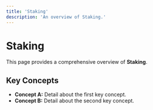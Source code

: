 ```yaml
---
title: 'Staking'
description: 'An overview of Staking.'
---
```


# Staking

This page provides a comprehensive overview of **Staking**.

## Key Concepts

* **Concept A:** Detail about the first key concept.
* **Concept B:** Detail about the second key concept.
